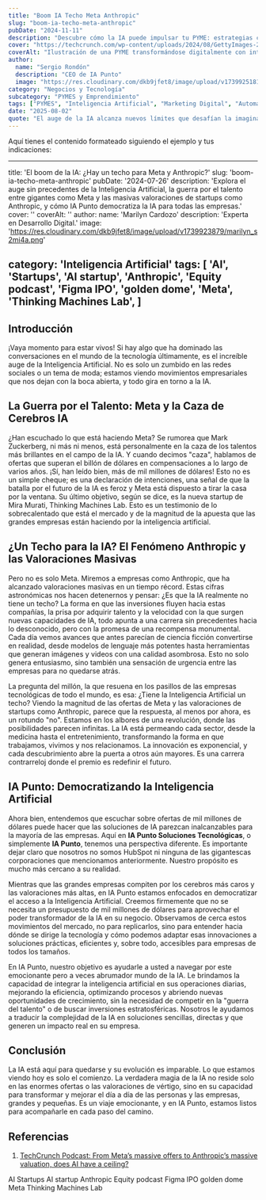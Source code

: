 ```yaml
---
title: "Boom IA Techo Meta Anthropic"
slug: "boom-ia-techo-meta-anthropic"
pubDate: "2024-11-11"
description: "Descubre cómo la IA puede impulsar tu PYME: estrategias concretas de marketing, automatización y datos para aumentar ventas."
cover: "https://techcrunch.com/wp-content/uploads/2024/08/GettyImages-2154160973-e1723115200227.jpg"
coverAlt: "Ilustración de una PYME transformándose digitalmente con inteligencia artificial."
author:
  name: "Sergio Rondón"
  description: "CEO de IA Punto"
  image: "https://res.cloudinary.com/dkb9jfet8/image/upload/v1739925181/sergio_gdcaeh.png"
category: "Negocios y Tecnología"
subcategory: "PYMES y Emprendimiento"
tags: ["PYMES", "Inteligencia Artificial", "Marketing Digital", "Automatización", "Ventas"]
date: "2025-08-02"
quote: "El auge de la IA alcanza nuevos límites que desafían la imaginación. — Marilyn Cardozo"
---
```

Aquí tienes el contenido formateado siguiendo el ejemplo y tus indicaciones:

---
title: 'El boom de la IA: ¿Hay un techo para Meta y Anthropic?'
slug: 'boom-ia-techo-meta-anthropic'
pubDate: '2024-07-26'
description: 'Explora el auge sin precedentes de la Inteligencia Artificial, la guerra por el talento entre gigantes como Meta y las masivas valoraciones de startups como Anthropic, y cómo IA Punto democratiza la IA para todas las empresas.'
cover: ''
coverAlt: ''
author:
  name: 'Marilyn Cardozo'
  description: 'Experta en Desarrollo Digital.'
  image: 'https://res.cloudinary.com/dkb9jfet8/image/upload/v1739923879/marilyn_s2mi4a.png'
category: 'Inteligencia Artificial'
tags:
  [
    'AI',
    'Startups',
    'AI startup',
    'Anthropic',
    'Equity podcast',
    'Figma IPO',
    'golden dome',
    'Meta',
    'Thinking Machines Lab',
  ]
---

<h2 id="introduccion">Introducción</h2>

¡Vaya momento para estar vivos! Si hay algo que ha dominado las conversaciones en el mundo de la tecnología últimamente, es el increíble auge de la Inteligencia Artificial. No es solo un zumbido en las redes sociales o un tema de moda; estamos viendo movimientos empresariales que nos dejan con la boca abierta, y todo gira en torno a la IA.

<h2 id="la-guerra-por-el-talento-meta-y-la-caza-de-cerebros-ia">La Guerra por el Talento: Meta y la Caza de Cerebros IA</h2>

¿Han escuchado lo que está haciendo Meta? Se rumorea que Mark Zuckerberg, ni más ni menos, está personalmente en la caza de los talentos más brillantes en el campo de la IA. Y cuando decimos "caza", hablamos de ofertas que superan el billón de dólares en compensaciones a lo largo de varios años. ¡Sí, han leído bien, más de mil millones de dólares! Esto no es un simple cheque; es una declaración de intenciones, una señal de que la batalla por el futuro de la IA es feroz y Meta está dispuesto a tirar la casa por la ventana. Su último objetivo, según se dice, es la nueva startup de Mira Murati, Thinking Machines Lab. Esto es un testimonio de lo sobrecalentado que está el mercado y de la magnitud de la apuesta que las grandes empresas están haciendo por la inteligencia artificial.

<h2 id="un-techo-para-la-ia-el-fenomeno-anthropic-y-las-valoraciones-masivas">¿Un Techo para la IA? El Fenómeno Anthropic y las Valoraciones Masivas</h2>

Pero no es solo Meta. Miremos a empresas como Anthropic, que ha alcanzado valoraciones masivas en un tiempo récord. Estas cifras astronómicas nos hacen detenernos y pensar: ¿Es que la IA realmente no tiene un techo? La forma en que las inversiones fluyen hacia estas compañías, la prisa por adquirir talento y la velocidad con la que surgen nuevas capacidades de IA, todo apunta a una carrera sin precedentes hacia lo desconocido, pero con la promesa de una recompensa monumental. Cada día vemos avances que antes parecían de ciencia ficción convertirse en realidad, desde modelos de lenguaje más potentes hasta herramientas que generan imágenes y videos con una calidad asombrosa. Esto no solo genera entusiasmo, sino también una sensación de urgencia entre las empresas para no quedarse atrás.

La pregunta del millón, la que resuena en los pasillos de las empresas tecnológicas de todo el mundo, es esa: ¿Tiene la Inteligencia Artificial un techo? Viendo la magnitud de las ofertas de Meta y las valoraciones de startups como Anthropic, parece que la respuesta, al menos por ahora, es un rotundo "no". Estamos en los albores de una revolución, donde las posibilidades parecen infinitas. La IA está permeando cada sector, desde la medicina hasta el entretenimiento, transformando la forma en que trabajamos, vivimos y nos relacionamos. La innovación es exponencial, y cada descubrimiento abre la puerta a otros aún mayores. Es una carrera contrarreloj donde el premio es redefinir el futuro.

<h2 id="ia-punto-democratizando-la-inteligencia-artificial">IA Punto: Democratizando la Inteligencia Artificial</h2>

Ahora bien, entendemos que escuchar sobre ofertas de mil millones de dólares puede hacer que las soluciones de IA parezcan inalcanzables para la mayoría de las empresas. Aquí en **IA Punto Soluciones Tecnológicas**, o simplemente **IA Punto**, tenemos una perspectiva diferente. Es importante dejar claro que nosotros no somos HubSpot ni ninguna de las gigantescas corporaciones que mencionamos anteriormente. Nuestro propósito es mucho más cercano a su realidad.

Mientras que las grandes empresas compiten por los cerebros más caros y las valoraciones más altas, en IA Punto estamos enfocados en democratizar el acceso a la Inteligencia Artificial. Creemos firmemente que no se necesita un presupuesto de mil millones de dólares para aprovechar el poder transformador de la IA en su negocio. Observamos de cerca estos movimientos del mercado, no para replicarlos, sino para entender hacia dónde se dirige la tecnología y cómo podemos adaptar esas innovaciones a soluciones prácticas, eficientes y, sobre todo, accesibles para empresas de todos los tamaños.

En IA Punto, nuestro objetivo es ayudarle a usted a navegar por este emocionante pero a veces abrumador mundo de la IA. Le brindamos la capacidad de integrar la inteligencia artificial en sus operaciones diarias, mejorando la eficiencia, optimizando procesos y abriendo nuevas oportunidades de crecimiento, sin la necesidad de competir en la "guerra del talento" o de buscar inversiones estratosféricas. Nosotros le ayudamos a traducir la complejidad de la IA en soluciones sencillas, directas y que generen un impacto real en su empresa.

<h2 id="conclusion">Conclusión</h2>

La IA está aquí para quedarse y su evolución es imparable. Lo que estamos viendo hoy es solo el comienzo. La verdadera magia de la IA no reside solo en las enormes ofertas o las valoraciones de vértigo, sino en su capacidad para transformar y mejorar el día a día de las personas y las empresas, grandes y pequeñas. Es un viaje emocionante, y en IA Punto, estamos listos para acompañarle en cada paso del camino.

<h2 id="referencias">Referencias</h2>

1.  <a href="https://techcrunch.com/podcast/from-metas-massive-offers-to-anthropics-massive-valuation-does-ai-have-a-ceiling/" target="_blank" rel="noopener noreferrer">TechCrunch Podcast: From Meta’s massive offers to Anthropic’s massive valuation, does AI have a ceiling?</a>

<div class="flex flex-wrap gap-2 mt-8">
  <span class="inline-block px-3 py-1 bg-primary-100 text-primary-700 text-xs font-semibold rounded-full shadow-sm">AI</span>
  <span class="inline-block px-3 py-1 bg-primary-100 text-primary-700 text-xs font-semibold rounded-full shadow-sm">Startups</span>
  <span class="inline-block px-3 py-1 bg-primary-100 text-primary-700 text-xs font-semibold rounded-full shadow-sm">AI startup</span>
  <span class="inline-block px-3 py-1 bg-primary-100 text-primary-700 text-xs font-semibold rounded-full shadow-sm">Anthropic</span>
  <span class="inline-block px-3 py-1 bg-primary-100 text-primary-700 text-xs font-semibold rounded-full shadow-sm">Equity podcast</span>
  <span class="inline-block px-3 py-1 bg-primary-100 text-primary-700 text-xs font-semibold rounded-full shadow-sm">Figma IPO</span>
  <span class="inline-block px-3 py-1 bg-primary-100 text-primary-700 text-xs font-semibold rounded-full shadow-sm">golden dome</span>
  <span class="inline-block px-3 py-1 bg-primary-100 text-primary-700 text-xs font-semibold rounded-full shadow-sm">Meta</span>
  <span class="inline-block px-3 py-1 bg-primary-100 text-primary-700 text-xs font-semibold rounded-full shadow-sm">Thinking Machines Lab</span>
</div>